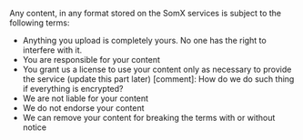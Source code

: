 Any content, in any format stored on the SomX services is subject to the following terms:

  * Anything you upload is completely yours. No one has the right to interfere with it.
  * You are responsible for your content
  * You grant us a license to use your content only as necessary to provide the service (update this part later)
[comment]:  How do we do such thing if everything is encrypted?
  * We are not liable for your content
  * We do not endorse your content
  * We can remove your content for breaking the terms with or without notice